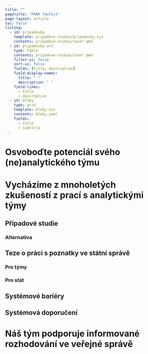 ```yaml
---
title: ""
pagetitle: "PANK foolkit"
page-layout: article
toc: false
listing: 
  - id: pripadovky
    template: pripadove-studie/pripadovky.ejs
    contents: pripadove-studie/case*.qmd
  - id: pripadovky-alt
    type: table
    contents: pripadove-studie/case*.qmd
    filter-ui: false
    sort-ui: false
    fields: [title, description]
    field-display-names: 
      title: " "
      description: " "
    field-links: 
      - title
      - description
  - id: bloky
    type: grid
    template: bloky.ejs
    contents: bloky.yaml
    fields: 
      - title
      - subtitle
---
```


# Osvoboďte potenciál svého (ne)analytického týmu

:::{#bloky}
:::

# Vycházíme z mnoholetých zkušeností z prací s analytickými týmy

## Případové studie

:::{#pripadovky}
:::

### Alternativa

:::{.callout-note appearance=simple icon=false}

:::{#pripadovky-alt}
:::

:::


## Teze o práci s poznatky ve státní správě

:::{.panel-tabset}

### Pro týmy

### Pro stát

:::

## Systémové bariéry

## Systémová doporučení





# Náš tým podporuje informované rozhodování ve veřejné správě
